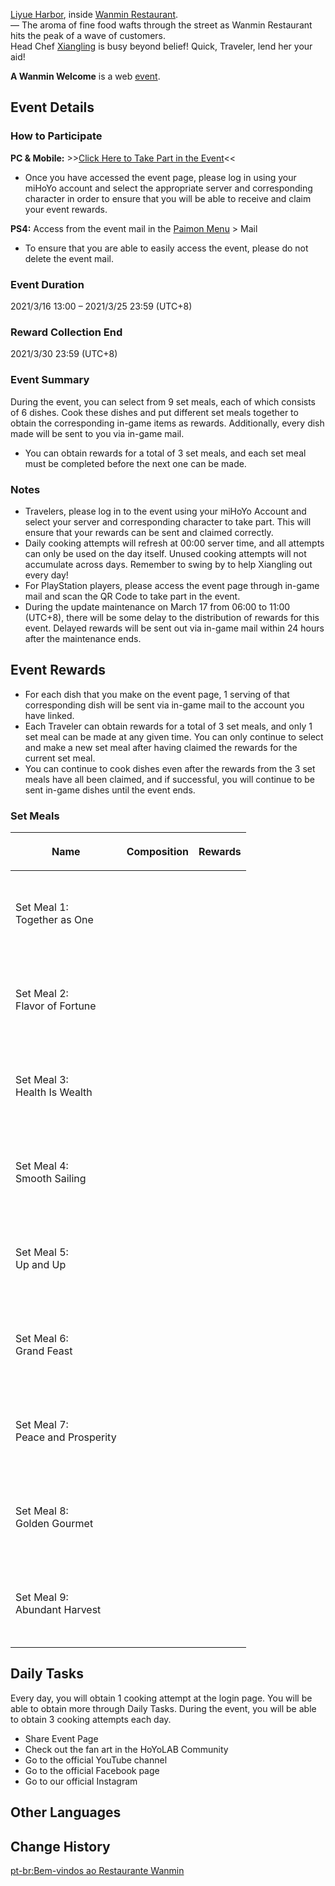 {{EventTabs}}
{{Event
|name              = A Wanmin Welcome
|image             = A Wanmin Welcome.jpg
|type              = Web
|time_known        = yes
|time_start        = 2021-03-16 13:00:00
|time_start_offset = GMT+8
|time_end          = 2021-03-25 23:59:59
|time_end_offset   = GMT+8
|link              = https://www.hoyolab.com/article/246512
|link2             = https://webstatic-sea.mihoyo.com/ys/event/e20210316cooking-sea/index.html
|link2name         = Event Page
|characters        = Guoba;Traveler;Xiangling
}}
[[Liyue Harbor]], inside [[Wanmin Restaurant]].<br />
&mdash; The aroma of fine food wafts through the street as Wanmin Restaurant hits the peak of a wave of customers.<br />
Head Chef [[Xiangling]] is busy beyond belief! Quick, Traveler, lend her your aid!

'''A Wanmin Welcome''' is a web [[event]].

==Event Details==
===How to Participate===
'''PC & Mobile:''' >>[https://webstatic-sea.mihoyo.com/ys/event/e20210316cooking-sea/index.html Click Here to Take Part in the Event]<<
*Once you have accessed the event page, please log in using your miHoYo account and select the appropriate server and corresponding character in order to ensure that you will be able to receive and claim your event rewards.

'''PS4:''' Access from the event mail in the [[Paimon Menu]] > Mail
*To ensure that you are able to easily access the event, please do not delete the event mail.

===Event Duration===
2021/3/16 13:00 – 2021/3/25 23:59 (UTC+8)

===Reward Collection End===
2021/3/30 23:59 (UTC+8)

===Event Summary===
During the event, you can select from 9 set meals, each of which consists of 6 dishes. Cook these dishes and put different set meals together to obtain the corresponding in-game items as rewards. Additionally, every dish made will be sent to you via in-game mail.
*You can obtain rewards for a total of 3 set meals, and each set meal must be completed before the next one can be made.

===Notes===
*Travelers, please log in to the event using your miHoYo Account and select your server and corresponding character to take part. This will ensure that your rewards can be sent and claimed correctly.
*Daily cooking attempts will refresh at 00:00 server time, and all attempts can only be used on the day itself. Unused cooking attempts will not accumulate across days. Remember to swing by to help Xiangling out every day!
*For PlayStation players, please access the event page through in-game mail and scan the QR Code to take part in the event.
*During the update maintenance on March 17 from 06:00 to 11:00 (UTC+8), there will be some delay to the distribution of rewards for this event. Delayed rewards will be sent out via in-game mail within 24 hours after the maintenance ends.

==Event Rewards==
*For each dish that you make on the event page, 1 serving of that corresponding dish will be sent via in-game mail to the account you have linked.
*Each Traveler can obtain rewards for a total of 3 set meals, and only 1 set meal can be made at any given time. You can only continue to select and make a new set meal after having claimed the rewards for the current set meal.
*You can continue to cook dishes even after the rewards from the 3 set meals have all been claimed, and if successful, you will continue to be sent in-game dishes until the event ends.
===Set Meals===
{| class="wikitable tdc1"
!Name !! Composition !! Rewards
|-
|Set Meal 1:<br />Together as One
|{{Item|Mondstadt Hash Brown|20}}<br />{{Item|Golden Shrimp Balls|20}}<br />{{Item|Sticky Honey Roast|20}}<br />{{Item|Squirrel Fish|20}}<br />{{Item|Sautéed Matsutake|20}}<br />{{Item|Sweet Madame|20}}
|{{Card|Primogem|50}}{{Card|Mora|90,000}}{{Card|Hero's Wit|1}}{{Card|Mystic Enhancement Ore|2}}
|-
|Set Meal 2:<br />Flavor of Fortune
|{{Item|Mondstadt Hash Brown|20}}<br />{{Item|Golden Shrimp Balls|20}}<br />{{Item|Qingce Stir Fry|20}}<br />{{Item|Sticky Honey Roast|20}}<br />{{Item|Cold Cut Platter|20}}<br />{{Item|Almond Tofu|20}}
|{{Card|Primogem|50}}{{Card|Mora|80,000}}{{Card|Hero's Wit|2}}{{Card|Mystic Enhancement Ore|2}}
|-
|Set Meal 3:<br />Health Is Wealth
|{{Item|Mondstadt Hash Brown|20}}<br />{{Item|Squirrel Fish|20}}<br />{{Item|Qingce Stir Fry|20}}<br />{{Item|Sautéed Matsutake|20}}<br />{{Item|Almond Tofu|20}}<br />{{Item|Sweet Madame|20}}
|{{Card|Primogem|50}}{{Card|Mora|70,000}}{{Card|Hero's Wit|3}}{{Card|Mystic Enhancement Ore|2}}
|-
|Set Meal 4:<br />Smooth Sailing
|{{Item|Mondstadt Hash Brown|20}}<br />{{Item|Squirrel Fish|20}}<br />{{Item|Golden Shrimp Balls|20}}<br />{{Item|Sticky Honey Roast|20}}<br />{{Item|Cold Cut Platter|20}}<br />{{Item|Sweet Madame|20}}
|{{Card|Primogem|50}}{{Card|Mora|60,000}}{{Card|Hero's Wit|4}}{{Card|Mystic Enhancement Ore|2}}
|-
|Set Meal 5:<br />Up and Up
|{{Item|"Pile 'Em Up"|20}}<br />{{Item|Golden Shrimp Balls|20}}<br />{{Item|Sautéed Matsutake|20}}<br />{{Item|Qingce Stir Fry|20}}<br />{{Item|Cold Cut Platter|20}}<br />{{Item|Almond Tofu|20}}
|{{Card|Primogem|50}}{{Card|Mora|40,000}}{{Card|Hero's Wit|6}}{{Card|Mystic Enhancement Ore|2}}
|-
|Set Meal 6:<br />Grand Feast
|{{Item|"Pile 'Em Up"|20}}<br />{{Item|Squirrel Fish|20}}<br />{{Item|Sautéed Matsutake|20}}<br />{{Item|Sticky Honey Roast|20}}<br />{{Item|Qingce Stir Fry|20}}<br />{{Item|Sweet Madame|20}}
|{{Card|Primogem|50}}{{Card|Mora|30,000}}{{Card|Hero's Wit|7}}{{Card|Mystic Enhancement Ore|2}}
|-
|Set Meal 7:<br />Peace and Prosperity
|{{Item|"Pile 'Em Up"|20}}<br />{{Item|Golden Shrimp Balls|20}}<br />{{Item|Cold Cut Platter|20}}<br />{{Item|Qingce Stir Fry|20}}<br />{{Item|Squirrel Fish|20}}<br />{{Item|Sweet Madame|20}}
|{{Card|Primogem|50}}{{Card|Mora|20,000}}{{Card|Hero's Wit|8}}{{Card|Mystic Enhancement Ore|2}}
|-
|Set Meal 8:<br />Golden Gourmet
|{{Item|"Pile 'Em Up"|20}}<br />{{Item|Squirrel Fish|20}}<br />{{Item|Cold Cut Platter|20}}<br />{{Item|Sticky Honey Roast|20}}<br />{{Item|Sautéed Matsutake|20}}<br />{{Item|Almond Tofu|20}}
|{{Card|Primogem|50}}{{Card|Mora|10,000}}{{Card|Hero's Wit|9}}{{Card|Mystic Enhancement Ore|2}}
|-
|Set Meal 9:<br />Abundant Harvest
|{{Item|Mondstadt Hash Brown|20}}<br />{{Item|"Pile 'Em Up"|20}}<br />{{Item|Golden Shrimp Balls|20}}<br />{{Item|Sautéed Matsutake|20}}<br />{{Item|Sticky Honey Roast|20}}<br />{{Item|Almond Tofu|20}}
|{{Card|Primogem|50}}{{Card|Mora|50,000}}{{Card|Hero's Wit|5}}{{Card|Mystic Enhancement Ore|2}}
|}

==Daily Tasks==
Every day, you will obtain 1 cooking attempt at the login page. You will be able to obtain more through Daily Tasks. During the event, you will be able to obtain 3 cooking attempts each day.
*Share Event Page
*Check out the fan art in the HoYoLAB Community
*Go to the official YouTube channel
*Go to the official Facebook page
*Go to our official Instagram

==Other Languages==
{{Other Languages
|en       = A Wanmin Welcome
|zhs      = 客至万民堂
|zhs_rm   = Kè Zhì Wànmín-táng
|zht      = 客至萬民堂
|zht_rm   = Kè Zhì Wànmín-táng
|zh_tl    = 
|ja       = ようこそ万民堂へ！
|ja_rm    = Youkoso Banmin-dou he!{{Assumed}}
|ja_tl    = Welcome to Wanmin Restaurant!
|ko       = 만민당 도우미
|ko_rm    = Manmin-dang Do'umi
|ko_tl    = Wanmin Restaurant Helper
|es       = Bienvenidos al Restaurante Wanmin
|es_tl    = Welcome to the Wanmin Restaurant
|fr       = Bienvenue au Restaurant Wanmin
|fr_tl    = Welcome to Wanmin Restaurant
|ru       = Кушать подано!
|ru_tl    = Meal is Ready!
|th       = แขกผู้มาเยือนภัตตาคาร Wanmin
|th_rm    = Khaek Phu-ma-yuean Phat-ta-khan Wanmin
|th_tl    = 
|vi       = Khách đến Vạn Dân Đường
|vi_tl    = 
|de       = Zu Gast im Restaurant Wanmin
|de_tl    = Being Guest at the Restaurant Wanmin
|id       = Sambutan Wanmin
|id_tl    = Wanmin Welcome
|pt       = Bem-vindos ao Restaurante Wanmin
|pt_tl    = 
|tr       = 
|tr_tl    = 
|it       = 
|it_tl    = 
}}

==Change History==
{{Change History|1.4}}

[[pt-br:Bem-vindos ao Restaurante Wanmin]]